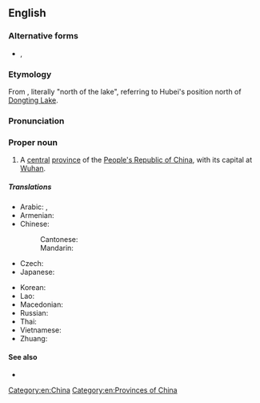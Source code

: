 ==English==
{{wikipedia}}

===Alternative forms===
* {{l|en|Hupeh}}, {{q|abbreviation}} {{l|en|E}}

===Etymology===
From {{bor|en|cmn|-}} {{zh-l|湖北}}, literally "north of the lake", referring to Hubei's position north of [[Dongting Lake]].

===Pronunciation===
{{rfp|lang=en}}

===Proper noun===
{{en-proper noun}}

# A [[central]] [[province]] of the [[People's Republic of China]], with its capital at [[Wuhan]].

=====Translations=====
{{trans-top|province of China}}
* Arabic: {{t|ar|خُوبِي|m|tr=ḵubī}}, {{t|ar|هُوبِي|m|tr=hubī}}
* Armenian: {{t|hy|Հուբեյ|sc=Armn}}
* Chinese:
*: Cantonese: {{t|yue|湖北|tr=wu4 bak1}}
*: Mandarin: {{t+|cmn|湖北|tr=Húběi|sc=Hani}}
* Czech: {{t|cs|Chu-pej}}
* Japanese: {{t+|ja|湖北|tr=こほく, Kohoku}}
{{trans-mid}}
* Korean: {{t|ko|후베이|tr=Hubei}}
* Lao: {{t-needed|lo}}
* Macedonian: {{t|mk|Хубеј|tr=Húbej|sc=Cyrl}}
* Russian: {{t|ru|Хубэ́й|m}}
* Thai: {{t-needed|th}}
* Vietnamese: {{t|vi|Hồ Bắc}}
* Zhuang: {{t|za|Huzbwz}}
{{trans-bottom}}

====See also====
* {{l|en|Wuhan}}

[[Category:en:China]]
[[Category:en:Provinces of China]]
